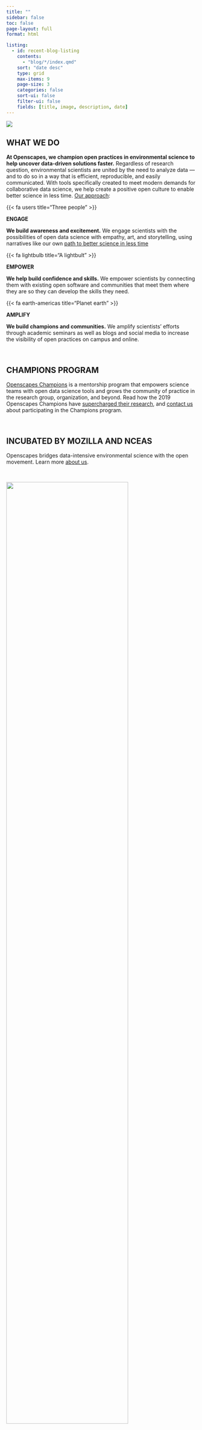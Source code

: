 ```yaml
---
title: ""
sidebar: false
toc: false
page-layout: full
format: html

listing:
  - id: recent-blog-listing
    contents:
      - "blog/*/index.qmd"
    sort: "date desc"
    type: grid
    max-items: 9
    page-size: 3
    categories: false
    sort-ui: false
    filter-ui: false
    fields: [title, image, description, date]
---
```


::: column-screen
![](images/banner_imgs/horst_openscapes_grassland_big-text.png)
:::

::: column-screen
::: white-div
::: {.blue-underline .center-text}
# **WHAT WE DO**
:::

**At Openscapes, we champion open practices in environmental science to help uncover data-driven solutions faster.** Regardless of research question, environmental scientists are united by the need to analyze data --- and to do so in a way that is efficient, reproducible, and easily communicated. With tools specifically created to meet modern demands for collaborative data science, we help create a positive open culture to enable better science in less time. [Our approach](approach.qmd):
:::
:::

::: column-screen
::: white-div
::: {.center-text}
::: {.grid}

::: {.g-col-4}
::: {.large-body-text .blue-text}
{{< fa users title="Three people" >}}
<!-- `r fontawesome::fa("users", fill = "#38A7BB", a11y = "sem")`  -->
:::
::: {.blue-text .medium-body-text}
**ENGAGE**
:::
:::{.medium-gray1-text .small-body-text} 
**We build awareness and excitement.** We engage scientists with the possibilities of open data science with empathy, art, and storytelling, using narratives like our own [path to better science in less time](https://www.nature.com/articles/s41559-017-0160)
:::
:::

::: {.g-col-4}
::: {.large-body-text .blue-text}
{{< fa lightbulb title="A lightbult" >}}
<!-- `r fontawesome::fa("lightbulb", fill = "#38A7BB", a11y = "sem")`  -->
:::
::: {.blue-text .medium-body-text}
**EMPOWER**
:::
:::{.medium-gray1-text .small-body-text} 
**We help build confidence and skills.** We empower scientists by connecting them with existing open software and communities that meet them where they are so they can develop the skills they need.
:::
:::

::: {.g-col-4}
::: {.large-body-text .blue-text}
{{< fa earth-americas title="Planet earth" >}}
<!-- `r fontawesome::fa("earth-americas", fill = "#38A7BB", a11y = "sem")`  -->
:::
::: {.blue-text .medium-body-text}
**AMPLIFY**
:::
:::{.medium-gray1-text .small-body-text} 
**We build champions and communities.** We amplify scientists’ efforts through academic seminars as well as blogs and social media to increase the visibility of open practices on campus and online.
:::
:::

:::
:::
:::
:::




<!-- ::: column-screen -->
<!-- ::: white-div -->
<!-- :::: columns -->
<!-- ::: {.column width="30%"} -->

<!-- ::: {.large-body-text .center-text} -->
<!-- `r fontawesome::fa("users", fill = "#38A7BB", a11y = "sem")`  -->
<!-- ::: -->

<!-- ::: {.blue-text .medium-body-text .center-text} -->
<!-- **ENGAGE** -->
<!-- ::: -->

<!-- :::{.medium-gray1-text .small-body-text .center-text} -->
<!-- **We build awareness and excitement.** We engage scientists with the possibilities of open data science with empathy, art, and storytelling, using narratives like our own [path to better science in less time](https://www.nature.com/articles/s41559-017-0160) -->
<!-- ::: -->

<!-- ::: -->

<!-- ::: {.column width="5%"} -->
<!-- ::: -->

<!-- ::: {.column width="30%"} -->

<!-- ::: {.large-body-text .center-text} -->
<!-- `r fontawesome::fa("lightbulb", fill = "#38A7BB", a11y = "sem")`  -->
<!-- ::: -->

<!-- ::: {.blue-text .medium-body-text .center-text} -->
<!-- **EMPOWER** -->
<!-- ::: -->

<!-- ::: {.medium-gray1-text .small-body-text .center-text} -->
<!-- **We help build confidence and skills.** We empower scientists by connecting them with existing open software and communities that meet them where they are so they can develop the skills they need. -->
<!-- ::: -->

<!-- ::: -->

<!-- ::: {.column width="5%"} -->
<!-- ::: -->

<!-- ::: {.column width="30%"} -->

<!-- ::: {.large-body-text .center-text} -->
<!-- `r fontawesome::fa("earth-americas", fill = "#38A7BB", a11y = "sem")`  -->
<!-- ::: -->

<!-- ::: {.blue-text .medium-body-text .center-text} -->
<!-- **AMPLIFY** -->
<!-- ::: -->

<!-- ::: {.medium-gray1-text .small-body-text .center-text} -->
<!-- **We build champions and communities.** We amplify scientists’ efforts through academic seminars as well as blogs and social media to increase the visibility of open practices on campus and online. -->
<!-- ::: -->

<!-- ::: -->
<!-- :::: -->
<!-- ::: -->
<!-- ::: -->

<br>

::: column-screen
::: light-gray-div
::: {.blue-underline .center-text}
# **CHAMPIONS PROGRAM**
:::

[Openscapes Champions](champions_program.qmd) is a mentorship program that empowers science teams with open data science tools and grows the community of practice in the research group, organization, and beyond. Read how the 2019 Openscapes Champions have [supercharged their research](), and [contact us](connect.qmd) about participating in the Champions program.
:::
:::

<br>

::: column-screen
::: white-div
::: {.blue-underline .center-text}
# **INCUBATED BY MOZILLA AND NCEAS**
:::

::: {.center-text}
Openscapes bridges data-intensive environmental science with the open movement. Learn more [about us](who_are_we.qmd).
:::

<br>

::: {.grid}
::: {.g-col-6}
![](images/clients/mozilla.png){fig-align="center" width="80%"} 
:::
:::{.g-col-6}
![](images/clients/nceas.png){fig-align="center" width="80%"}
:::
:::

::: 
:::

<br>

::: column-screen
::: light-gray-div
::: {.blue-underline .center-text}
# **FROM OUR BLOG**
:::
[Blog posts](blog.qmd) are both Openscapes stories and advice snippets for the community. Some are cross-posted on [Medium.com](https://medium.com/@openscapes). Also, see our [media page](media.qmd) for media, presentation slide decks, and publications.

::: {#recent-blog-listing}
:::

<!-- blog listing: see Garrick Aden-Buie's site: https://github.com/gadenbuie/garrickadenbuie-com/blob/quarto/index.qmd  & Robert Mitchell's blog post: https://robertmitchellv.com/blog/2022-08-building-with-quarto/building-with-quarto.html -->
:::
:::

<br>

::: column-screen
::: white-div
::: {.grid}

::: {.g-col-6}
### About

Our vision is a scientific culture that is more efficient and collaborative, and can uncover environmental solutions faster. Openscapes was incubated by NCEAS and a Mozilla Fellowship awarded to Julia Stewart Lowndes.

[Learn more »](https://www.openscapes.org/about/)
:::

::: {.g-col-6}
### Contact

**Openscapes**\
California, USA

------------------------------------------------------------------------

hello \@ openscapes.org\
Twitter & GitHub: @openscapes

[Get Involved »](https://www.openscapes.org/contact/)
:::

:::
:::
:::


